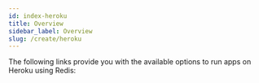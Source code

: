 ```yaml
---
id: index-heroku
title: Overview  
sidebar_label: Overview
slug: /create/heroku
---
```



The following links provide you with the available options to run apps on Heroku using Redis:

<div class="row">
 <div class="col">
     <RedisCard
        title="Heroku Portal"
        description="Create a Redis database on Heroku"
        page="/create/heroku/portal"
        />
 </div>
 <div class="col">
    <RedisCard
        title="Deploy a NodeJS app on Heroku"
        description="How to deploy a NodeJS based application on Heroku using Redis"
        page="/create/heroku/herokunodejs"
        />
 </div>
 <div class="col">
    <RedisCard
        title="Deploy a Python app on Heroku"
        description="How to deploy a Python app on Heroku using Redis"
        page="/create/heroku/herokupython"
        />
 </div>
 </div>

<div class="row">
 <div class="col">
     <RedisCard
        title="Deploy a Java app on Heroku"
        description="How to deploy a Java app on Heroku using Redis"
        page="/create/heroku/herokujava"
        />
 </div>
 <div class="col">
     <RedisCard
        title="Deploy a Redis Rate Limiting app on Heroku in 5 Minutes"
        description="How to deploy a Redis Rate Limiting app on Heroku using Go"
        page="/create/heroku/ratelimiting-go"
        />
 </div>

 <div class="col">
     <RedisCard
        title="Deploy a Ruby app on Heroku"
        description="How to deploy a Ruby app on Heroku using Redis"
        page="/create/heroku/herokuruby"
        />
 </div>
 </div>
 <div class="row">
 <div class="col">
     <RedisCard
        title="Deploy a Go app on Heroku"
        description="How to deploy a Go app on Heroku using Redis"
        page="/create/heroku/herokugo"
        />
 </div>

 </div>
